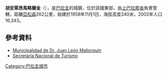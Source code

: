 {{Coord|25|26|17|S|55|15|18|W|display=title}}

'''胡安萊昂馬略爾金'''（{{lang-es|Doctor Juan León Mallorquín}}），是[[巴拉圭|巴拉圭]]的城鎮，位於該國東部，由[[上巴拉那省|上巴拉那省]]負責管轄，距離[[亞松森|亞松森]]262公里，始建於1958年11月1日，海拔高度240米，2002年人口16,243。

==參考資料==
* [https://web.archive.org/web/20110919130351/http://www.municipalidadjlmallorquin.org/ Municipalidad de Dr. Juan León Mallorquín]
* [http://www.senatur.gov.py/ Secretaría Nacional de Turismo] {{Wayback|url=http://www.senatur.gov.py/ |date=20150520071223 }}

{{Paraguay-geo-stub}}
[[Category:巴拉圭城市|Category:巴拉圭城市]]